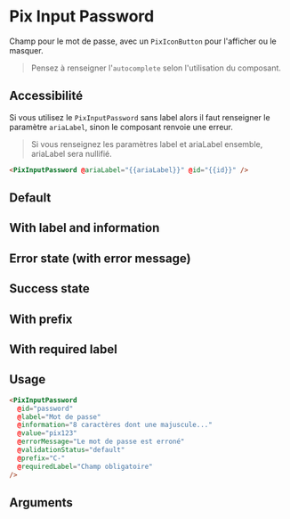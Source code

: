 
<Meta of={ComponentStories} />

# Pix Input Password

Champ pour le mot de passe, avec un `PixIconButton` pour l'afficher ou le masquer.

> Pensez à renseigner l'`autocomplete` selon l'utilisation du composant.

## Accessibilité

Si vous utilisez le `PixInputPassword` sans label alors il faut renseigner le paramètre `ariaLabel`, sinon le composant renvoie une erreur.

> Si vous renseignez les paramètres label et ariaLabel ensemble, ariaLabel sera nullifié.

```html
<PixInputPassword @ariaLabel="{{ariaLabel}}" @id="{{id}}" />
```

## Default


<Story of={ComponentStories.Default} height={100} />


## With label and information


<Story of={ComponentStories.withLabelAndInformation} height={110} />


## Error state (with error message)


<Story of={ComponentStories.errorState} height={110} />


## Success state


<Story of={ComponentStories.successState} height={100} />


## With prefix


<Story of={ComponentStories.withPrefix} height={100} />


## With required label


<Story of={ComponentStories.withRequiredLabel} height={100} />


## Usage

```html
<PixInputPassword
  @id="password"
  @label="Mot de passe"
  @information="8 caractères dont une majuscule..."
  @value="pix123"
  @errorMessage="Le mot de passe est erroné"
  @validationStatus="default"
  @prefix="C-"
  @requiredLabel="Champ obligatoire"
/>
```

## Arguments

<ArgTypes of={ComponentStories} />
